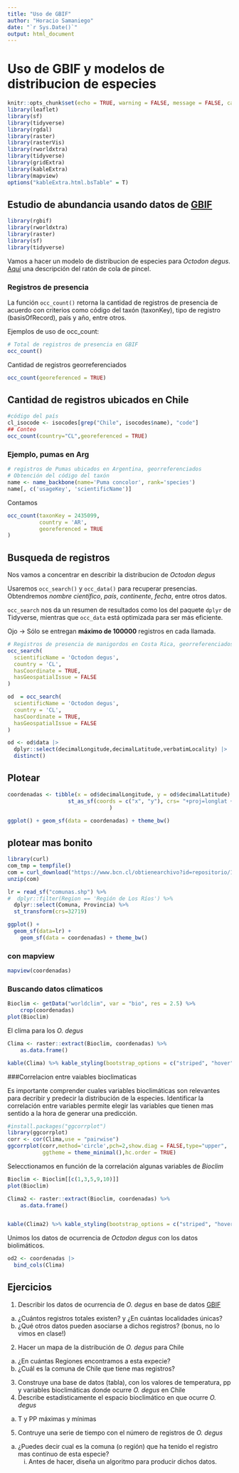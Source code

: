 ```yaml
---
title: "Uso de GBIF"
author: "Horacio Samaniego"
date: "`r Sys.Date()`"
output: html_document
---
```


# Uso de GBIF y modelos de distribucion de especies

```r
knitr::opts_chunk$set(echo = TRUE, warning = FALSE, message = FALSE, cache = FALSE, tidy = TRUE, tidy.opts= list(blank = FALSE, width.cutoff = 60))
library(leaflet)
library(sf)
library(tidyverse)
library(rgdal)
library(raster)
library(rasterVis)
library(rworldxtra)
library(tidyverse)
library(gridExtra)
library(kableExtra)
library(mapview)
options("kableExtra.html.bsTable" = T)
```

## Estudio de abundancia usando datos de [GBIF](http://www.gbif.org)

```r
library(rgbif)
library(rworldxtra)
library(raster)
library(sf)
library(tidyverse)
```

Vamos a hacer un modelo de distribucion de especies para _Octodon degus_. [Aquí](https://es.wikipedia.org/wiki/Octodon_degus) una descripción del ratón de cola de pincel.


### Registros de presencia

La función `occ_count()` retorna la cantidad de registros de presencia de acuerdo con criterios como código del taxón (taxonKey), tipo de registro (basisOfRecord), país y año, entre otros.

Ejemplos de uso de occ_count:

```r
# Total de registros de presencia en GBIF
occ_count()
```


Cantidad de registros georreferenciados

```r
occ_count(georeferenced = TRUE)

```

## Cantidad de registros ubicados en Chile


```r
#código del país
cl_isocode <- isocodes[grep("Chile", isocodes$name), "code"]
## Conteo
occ_count(country="CL",georeferenced = TRUE)

```


### Ejemplo, pumas en Arg

```r
# registros de Pumas ubicados en Argentina, georreferenciados
# Obtención del código del taxón
name <- name_backbone(name='Puma concolor', rank='species')
name[, c('usageKey', 'scientificName')]

```


Contamos

```r
occ_count(taxonKey = 2435099, 
          country = 'AR',
          georeferenced = TRUE
)

```

## Busqueda de registros

Nos vamos a concentrar en describir la distribucion de _Octodon degus_


Usaremos `occ_search()` y `occ_data()` para recuperar presencias. Obtendremos  _nombre científico_, _país_, _continente_, _fecha_, entre otros datos.

`occ_search` nos da un resumen de resultados como los del paquete `dplyr` de Tidyverse, mientras que `occ_data` está optimizada para ser más eficiente.

Ojo -> Sólo se entregan **máximo de 100000** registros en cada llamada.

```r
# Registros de presencia de manigordos en Costa Rica, georreferenciados y sin problemas detectados de georreferenciación (ej. coordenadas invertidas)
occ_search(
  scientificName = 'Octodon degus', 
  country = 'CL', 
  hasCoordinate = TRUE, 
  hasGeospatialIssue = FALSE
)
```


```r
od  = occ_search(
  scientificName = 'Octodon degus', 
  country = 'CL', 
  hasCoordinate = TRUE, 
  hasGeospatialIssue = FALSE
)

od <- od$data |>
  dplyr::select(decimalLongitude,decimalLatitude,verbatimLocality) |>
  distinct()
```

## Plotear 

```r

coordenadas <- tibble(x = od$decimalLongitude, y = od$decimalLatitude) |>
                   st_as_sf(coords = c("x", "y"), crs= "+proj=longlat +datum=WGS84 +ellps=WGS84 +towgs84=0,0,0"
                                )

ggplot() + geom_sf(data = coordenadas) + theme_bw()


```


## plotear mas bonito 


```r

library(curl)
com_tmp = tempfile()
com = curl_download("https://www.bcn.cl/obtienearchivo?id=repositorio/10221/10396/2/Comunas.zip",com_tmp)
unzip(com)

lr = read_sf("comunas.shp") %>%
#  dplyr::filter(Region == 'Región de Los Ríos') %>%
  dplyr::select(Comuna, Provincia) %>%
  st_transform(crs=32719)

ggplot() + 
  geom_sf(data=lr) +
    geom_sf(data = coordenadas) + theme_bw()

```
### con mapview


```r
mapview(coordenadas)
```


### Buscando datos climaticos

```r
Bioclim <- getData("worldclim", var = "bio", res = 2.5) %>%
    crop(coordenadas)
plot(Bioclim)
```

El clima para los _O. degus_

```r

Clima <- raster::extract(Bioclim, coordenadas) %>%
    as.data.frame()

kable(Clima) %>% kable_styling(bootstrap_options = c("striped", "hover", "condensed")) %>%  scroll_box(width = "100%", height = "400px")
```


###Correlacion entre vaiables bioclimaticas

Es importante comprender cuales variables bioclimáticas son relevantes para decribir y predecir la distribución de la especies. Identificar la correlación entre variables 
permite elegir las variables que tienen mas sentido a la hora de generar una predicción.

```r
#install.packages("ggcorrplot")
library(ggcorrplot)
corr <- cor(Clima,use = "pairwise")
ggcorrplot(corr,method='circle',pch=2,show.diag = FALSE,type="upper",
           ggtheme = theme_minimal(),hc.order = TRUE)
```
Selecctionamos en función de la correlación algunas variables de _Bioclim_

```r
Bioclim <- Bioclim[[c(1,3,5,9,10)]]
plot(Bioclim)

Clima2 <- raster::extract(Bioclim, coordenadas) %>%
    as.data.frame()


kable(Clima2) %>% kable_styling(bootstrap_options = c("striped", "hover", "condensed")) %>%  scroll_box(width = "100%", height = "400px")
```

Unimos los datos de ocurrencia de _Octodon degus_ con los datos biolimáticos.
```r
od2 <- coordenadas |>
  bind_cols(Clima)

```


## Ejercicios

1. Describir los datos de ocurrencia de _O. degus_ en base de datos [GBIF](http://www.gbif.org) 
  a. ¿Cuántos registros totales existen? y ¿En cuántas localidades únicas?
  b. ¿Qué otros datos pueden asociarse a dichos registros? (bonus, no lo vimos en clase!)
2. Hacer un mapa de la distribución de _O. degus_ para Chile
  a. ¿En cuántas Regiones encontramos a esta expecie?
  b. ¿Cuál es la comuna de Chile que tiene mas registros?
3. Construye una base de datos (tabla), con los valores de temperatura, pp y variables bioclimáticas donde ocurre _O. degus_ en Chile
4. Describe estadisticamente el espacio bioclimático en que ocurre _O. degus_
  a. T y PP máximas y mínimas
5. Contruye una serie de tiempo con el número de registros de _O. degus_
  a. ¿Puedes decir cual es la comuna (o región) que ha tenido el registro mas continuo de esta especie?
      i. Antes de hacer, diseña un algoritmo para producir dichos datos.
